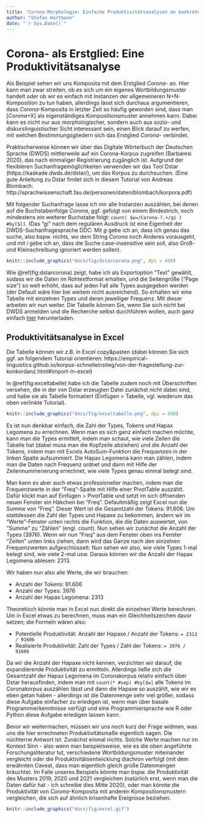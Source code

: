 ```yaml
---
title: 'Corona-Morphologie: Einfache Produktivitätsanalysen an konkreten Beispielen'
author: "Stefan Hartmann"
date: "`r Sys.Date()`"
---
```


# Corona- als Erstglied: Eine Produktivitätsanalyse

Als Beispiel sehen wir uns Komposita mit dem Erstglied *Corona-* an. Hier kann man zwar streiten, ob es sich um ein eigenes Wortbildungsmuster handelt oder ob wir es einfach mit Instanzen der allgemeineren N+N-Komposition zu tun haben, allerdings lässt sich durchaus argumentieren, dass *Corona*-Komposita in letzter Zeit so häufig geworden sind, dass man [*Corona*+X] als eigenständiges Kompositionsmuster annehmen kann. Dabei kann es nicht nur aus morphologischer, sondern auch aus sozio- und diskurslinguistischer Sicht interessant sein, einen Blick darauf zu werfen, mit welchen Bestimmungsgliedern sich das Erstglied *Corona-* verbindet.

Praktischerweise können wir über das Digitale Wörterbuch der Deutschen Sprache (DWDS) mittlerweile auf ein Corona-Korpus zugreifen (Barbaresi 2020), das nach einmaliger Registrierung zugänglich ist. Aufgrund der flexibleren Suchanfragemöglichkeiten verwenden wir das Tool Dstar (https://kaskade.dwds.de/dstar/), um das Korpus zu durchsuchen. (Eine gute Anleitung zu Dstar findet sich in diesem Tutorial von Andreas Blombach: http://sprachwissenschaft.fau.de/personen/daten/blombach/korpora.pdf)

Mit folgender Suchanfrage lasse ich mir alle Instanzen auszählen, bei denen auf die Buchstabenfolge *Corona*, ggf. gefolgt von einem Bindestrich, noch mindestens ein weiterer Buchstabe folgt: `count( $w=/Corona-?.+/gi ) #by[$l]`. (Das "gi" nach dem regulären Ausdruck ist eine Eigenheit der DWDS-Suchanfragesprache DDC: Mit *g* gebe ich an, dass ich genau das suche, also bspw. nichts, wo dem String *Corona* noch Anderes vorausgeht, und mit *i* gebe ich an, dass die Suche case-insensitive sein soll, also Groß- und Kleinschreibung ignoriert werden sollen).

```r
knitr::include_graphics("docs/fig/dstarcorona.png", dpi = 450)
```

Wie \@ref(fig:dstarcorona) zeigt, habe ich als Exportoption "Text" gewählt, sodass wir die Daten im Rohtextformat erhalten, und die Seitengröße ("Page size") so weit erhöht, dass auf jeden Fall alle Types ausgegeben werden (der Default wäre hier bei weitem nicht ausreichend). So erhalten wir eine Tabelle mit einzelnen Types und deren jeweiliger Frequenz. Mit dieser arbeiten wir nun weiter. Die Tabelle können Sie, wenn Sie sich nicht bei DWDS anmelden und die Recherche selbst durchführen wollen, auch ganz einfach [hier](https://raw.githubusercontent.com/empirical-linguistics/corona-morphologie/master/Coronakomposita.txt) herunterladen.


## Produktivitätsanalyse in Excel {-}

Die Tabelle können wir z.B. in Excel copy&pasten (dabei können Sie sich ggf. an folgendem Tutorial orientieren: https://empirical-linguistics.github.io/korpus-schnelleinstieg/von-der-fragestellung-zur-konkordanz.html#import-in-excel)

In \@ref(fig:exceltabelle) habe ich die Tabelle zudem noch mit Überschriften versehen, die in der von Dstar erzeugten Datei zunächst nicht dabei sind, und habe sie als Tabelle formatiert (Einfügen > Tabelle, vgl. wiederum das oben verlinkte Tutorial).

```r
knitr::include_graphics("docs/fig/exceltabelle.png", dpi = 450)
```

Es ist nun denkbar einfach, die Zahl der Types, Tokens und Hapax Legomena zu errechnen. Wenn man es sich ganz einfach machen möchte, kann man die Types ermittelt, indem man schaut, wie viele Zeilen die Tabelle hat (dabei muss man die Kopfzeile abziehen) und die Anzahl der Tokens, indem man mit Excels AutoSum-Funktion die Frequenzen in der linken Spalte aufsummiert. Die Hapax Legomena kann man zählen, indem man die Daten nach Frequenz ordnet und dann mit Hilfe der Zeilennummerierung errechnet, wie viele Types genau einmal belegt sind.

Man kann es aber auch etwas professioneller machen, indem man die Frequenzwerte in der "Freq"-Spalte mit Hilfe einer PivotTable auszählt. Dafür klickt man auf Einfügen > PivotTable und setzt im sich öffnenden neuen Fenster ein Häkchen bei "Freq". Defaultmäßig zeigt Excel nun die Summe von "Freq". Dieser Wert ist die Gesamtzahl der Tokens: 91.606. Um stattdessen die Zahl der Types und Hapaxe zu bekommen, ändern wir im "Werte"-Fenster unten rechts die Funktion, die die Daten auswertet, von "Summe" zu "Zählen" (engl. count). Nun sehen wir zunächst die Anzahl der Types (3976). Wenn wir nun "Freq" aus dem Fenster oben ins Fenster "Zeilen" unten links ziehen, dann wird das Ganze nach den einzelnen Frequenzwerten aufgeschlüsselt: Nun sehen wir also, wie viele Types 1-mal belegt sind, wie viele 2-mal usw. Daraus können wir die Anzahl der Hapax Legomena ablesen: 2313.

Wir haben nun also alle Werte, die wir brauchen:

- Anzahl der Tokens: 91.606
- Anzahl der Types: 3976
- Anzahl der Hapax Legomena: 2313

Theoretisch könnte man in Excel nun direkt die einzelnen Werte berechnen. Um in Excel etwas zu berechnen, muss man ein Gleichheitszeichen davor setzen; die Formeln wären also:

- Potentielle Produktivität: Anzahl der Hapaxe / Anzahl der Tokens: `= 2313 / 91606`
- Realisierte Produktivität: Zahl der Types / Zahl der Tokens: `= 3976 / 91606`

Da wir die Anzahl der Hapaxe nicht kennen, verzichten wir darauf, die expandierende Produktivität zu ermitteln. Allerdings ließe sich die Gesamtzahl der Hapax Legomena im Coronakorpus relativ einfach über Dstar herausfinden, indem man mit `count(* #sep) #by[$w]` alle Tokens im Coronakorpus auszählen lässt und dann die Hapaxe so auszählt, wie wir es eben getan haben - allerdings ist die Datenmenge sehr viel größer, sodass diese Aufgabe einfacher zu erledigen ist, wenn man über basale Programmierkenntnisse verfügt und eine Programmiersprache wie R oder Python diese Aufgabe erledigen lassen kann.

Bevor wir weitermachen, müssen wir uns noch kurz der Frage widmen, was uns die hier errechneten Produktivitätsmaße eigentlich sagen. Die nüchterne Antwort ist: Zunächst einmal nichts. Solche Werte machen nur im Kontext Sinn - also wenn man beispielsweise, wie es die oben angeführte Forschungsliteratur tut, verschiedene Wortbildungsmuster miteinander vergleicht oder die Produktivitätsentwicklung diachron verfolgt (mit dem erwähnten Caveat, dass man eigentlich gleich große Datenmengen bräuchte). Im Falle unseres Beispiels könnte man bspw. die Produktivität des Musters 2019, 2020 und 2021 vergleichen (natürlich erst, wenn man die Daten dafür hat - ich schreibe dies Mitte 2020), oder man könnte die Produktivität von *Corona*-Komposita mit anderen Kompositionsmustern vergleichen, die sich auf ähnlich krisenhafte Ereignisse beziehen.


```r

knitr::include_graphics("docs/fig/excel.gif")

```

